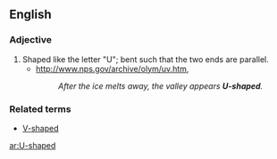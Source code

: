 ==English==

===Adjective===
{{en-adj|pos=[[U]]-[[shaped]]}}

# Shaped like the letter "U"; bent such that the two ends are parallel.
#* http://www.nps.gov/archive/olym/uv.htm,
#*: ''After the ice melts away, the valley appears '''U-shaped'''.''

===Related terms===
* [[V-shaped]]

[[ar:U-shaped]]